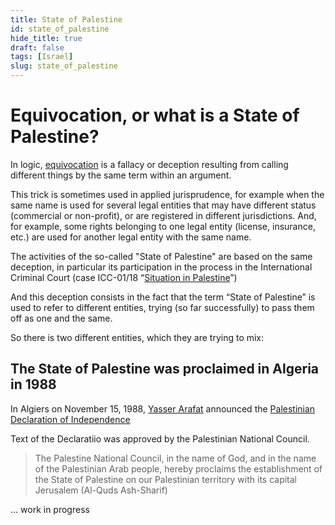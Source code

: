 ```yaml
---
title: State of Palestine
id: state_of_palestine
hide_title: true
draft: false
tags: [Israel]
slug: state_of_palestine
---
```


# Equivocation, or what is a State of Palestine?

In logic, [equivocation](https://en.wikipedia.org/wiki/Equivocation) is a fallacy or deception resulting from calling different things by the same term within an argument.

This trick is sometimes used in applied jurisprudence, for example when the same name is used for several legal entities that may have different status (commercial or non-profit), or are registered in different jurisdictions. And, for example, some rights belonging to one legal entity (license, insurance, etc.) are used for another legal entity with the same name.

The activities of the so-called "State of Palestine" are based on the same deception, in particular its participation in the process in the International Criminal Court (case ICC-01/18 “[Situation in Palestine](https://www.icc-cpi.int/palestine)”)

And this deception consists in the fact that the term “State of Palestine” is used to refer to different entities, trying (so far successfully) to pass them off as one and the same.

So there is two different entities, which they are trying to mix:

## The State of Palestine was proclaimed in Algeria in 1988

In Algiers on November 15, 1988, [Yasser Arafat]() announced the [Palestinian Declaration of Independence](https://en.wikisource.org/wiki/Palestinian_Declaration_of_Independence)

Text of the Declaratiio was approved by the Palestinian National Council.

> The Palestine National Council, in the name of God, and in the name of the Palestinian Arab people, hereby proclaims the establishment of the State of Palestine on our Palestinian territory with its capital Jerusalem (Al-Quds Ash-Sharif)

... work in progress